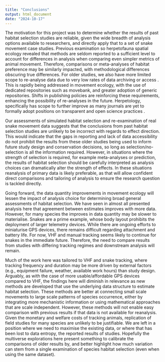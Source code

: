 ```yaml
---
title: "Conclusions"
output: html_document
date: "2024-10-17"
---
```


The motivation for this project was to determine whether the results of past habitat selection studies are reliable, given the wide breadth of analysis options available to researchers, and directly apply that to a set of snake movement case studies.
Previous examination so herpetofauna spatial ecology revealed that methods are seldom reported to a sufficient level to account for differences in analysis when comparing even simpler metrics of animal movement.
Therefore, comparisons or meta-analyses of habitat preference may be similarly impacted, with methodological differences obscuring true differences.
For older studies, we also have more limited scope to re-analyse data due to very low rates of data archiving or access <!-- crane paper -->.
This is rapidly being addressed in movement ecology, with the use of dedicated repositories such as movebank, and greater adoption of generic repositories.
Shifts in publishing policies are reinforcing these requirements, enhancing the possibility of re-analyses in the future.
Herpetology, specifically has scope to further improve as many journals are yet to formally adopt positions on transparent and open science practices <!-- TOP paper -->.

Our assessments of simulated habitat selection and re-examination of real snake movement data suggests that the conclusions from past habitat selection studies are unlikely to be incorrect with regards to effect direction.
This would indicate that the gaps in reporting and lack of data accessibility do not prohibit the results from these older studies being used to inform future study design and conservation decisions, so long as selection/no-selection is all the information required.
However, in situations where the strength of selection is required, for example meta-analyses or prediction, the results of habitat selection should be carefully interpreted as analysis choices can dramatically alter the strength of effects.
In these situations reanalysis of primary data is likely preferable, as that will allow confident direct comparisons and tailoring of analysis to ensure the research question is tackled directly.

Going forward, the data quantity improvements in movement ecology will lessen the impact of analysis choice for determining broad general assessments of habitat selection.
We have seen in almost all presented analysis here that agreement between estimates improves with more data.
However, for many species the improves in data quantity may be slower to materialise.
Snakes are a prime example, whose body layout prohibits the deployment of larger telemetry devices.
While there are ongoing efforts to miniaturise GPS devices, there remains difficult regarding attachment and battery life.
For now, VHF and manual tracking seems likely to continue for snakes in the immediate future.
Therefore, the need to compare results from studies with differing tracking regimes and downstream analysis will remain.

Much of the work here was tailored to VHF and snake tracking, where tracking frequency and duration may be more driven by external factors (e.g., equipment failure, weather, available work hours) than study design.
Arguably, as with the case of more usable/affordable GPS devices compared to VHF, the findings here will diminish in relevance as new methods are developed that use the underlying data structure to estimate habitat selection.
These methods are better at connecting small scale movements to large scale patterns of species occurrence, either by integrating more mechanistic information or using mathematical approaches that are scale independent.
However, these methods will not enable easy comparison with previous results if that data is not available for reanalysis.
Given the monetary and welfare costs of tracking animals, replication of field studies for many species are unlikely to be justifiable.
We are left in a position where we need to maximise the existing data, or where that has been lost to data entropy, the reported results of studies.
Hopefully the multiverse explorations here present something to calibrate the comparisons of older results by, and better highlight how much variation can stem from a single examination of species habitat selection (even when using the same dataset).



